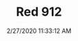 ---
width: 1333
height: 2000
title: Red 912
description: Red 912 awaiting restoration.
date: 2/27/2020 11:33:12 AM
cameraMake: Sony
cameraModel: ILCE-7M3
lens: ZEISS Batis 1.8/85
settingsfStop: f/1.8
settingsISO: ISO 100
settingsShutter: 1/500
settingsFocalLength: 85 mm
---